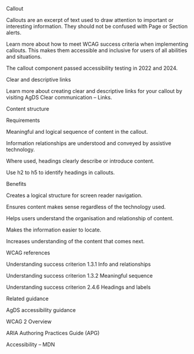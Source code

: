 Callout 

Callouts are an excerpt of text used to draw attention to important or interesting information. They should not be confused with Page or Section alerts. 

 

Learn more about how to meet WCAG success criteria when implementing callouts. This makes them accessible and inclusive for users of all abilities and situations. 

The callout component passed accessibility testing in 2022 and 2024. 

 

Clear and descriptive links 

Learn more about creating clear and descriptive links for your callout by visiting AgDS Clear communication – Links. 

 

Content structure 

Requirements 

Meaningful and logical sequence of content in the callout. 

Information relationships are understood and conveyed by assistive technology. 

Where used, headings clearly describe or introduce content. 

Use h2 to h5 to identify headings in callouts. 

 

Benefits 

Creates a logical structure for screen reader navigation. 

Ensures content makes sense regardless of the technology used. 

Helps users understand the organisation and relationship of content. 

Makes the information easier to locate. 

Increases understanding of the content that comes next. 

 

WCAG references 

Understanding success criterion 1.3.1 Info and relationships 

Understanding success criterion 1.3.2 Meaningful sequence 

Understanding success criterion 2.4.6 Headings and labels 

 

Related guidance 

AgDS accessibility guidance 

WCAG 2 Overview 

ARIA Authoring Practices Guide (APG) 

Accessibility – MDN 

 